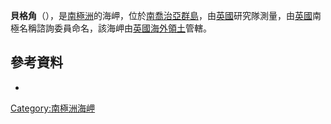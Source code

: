 {{Coord|54|3|S|37|59|W|source:GNIS|display=title}}

'''貝格角'''（{{lang-en|Begg Point}}），是[[南極洲|南極洲]]的海岬，位於[[南喬治亞群島|南喬治亞群島]]，由[[英國|英國]]研究隊測量，由[[英國|英國]]南極名稱諮詢委員命名，該海岬由[[英國海外領土|英國海外領土]]管轄。

==參考資料==
* {{usgs-gazetteer|id=1167}}

{{Antarctica-geo-stub}}
[[Category:南極洲海岬|Category:南極洲海岬]]